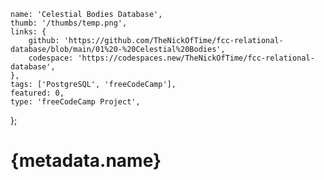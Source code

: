 	name: 'Celestial Bodies Database',
	thumb: '/thumbs/temp.png',
	links: {
		github: 'https://github.com/TheNickOfTime/fcc-relational-database/blob/main/01%20-%20Celestial%20Bodies',
		codespace: 'https://codespaces.new/TheNickOfTime/fcc-relational-database',
	},
	tags: ['PostgreSQL', 'freeCodeCamp'],
	featured: 0,
	type: 'freeCodeCamp Project',
};

# {metadata.name}
